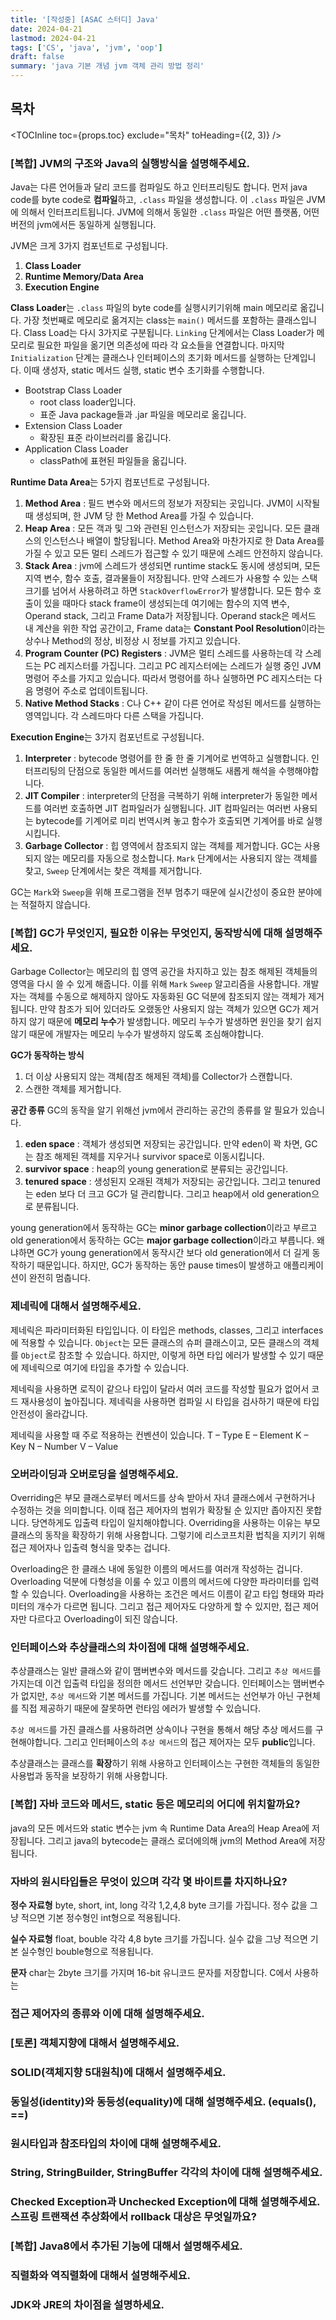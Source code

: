 ```yaml
---
title: '[작성중] [ASAC 스터디] Java'
date: 2024-04-21
lastmod: 2024-04-21
tags: ['CS', 'java', 'jvm', 'oop']
draft: false
summary: 'java 기본 개념 jvm 객체 관리 방법 정리'
---
```


## 목차

<TOCInline toc={props.toc} exclude="목차" toHeading={(2, 3)} />

### [복합] JVM의 구조와 Java의 실행방식을 설명해주세요.

Java는 다른 언어들과 달리 코드를 컴파일도 하고 인터프리팅도 합니다.
먼저 java code를 byte code로 **컴파일**하고, `.class` 파일을 생성합니다. 이 `.class` 파일은 JVM에 의해서 인터프리트됩니다.
JVM에 의해서 동일한 `.class` 파일은 어떤 플랫폼, 어떤 버전의 jvm에서든 동일하게 실행됩니다.

JVM은 크게 3가지 컴포넌트로 구성됩니다.

1. **Class Loader**
2. **Runtime Memory/Data Area**
3. **Execution Engine**

**Class Loader**는 `.class` 파일의 byte code를 실행시키기위해 main 메모리로 옮깁니다. 가장 첫번째로 메모리로 옮겨지는 class는 `main()` 메서드를 포함하는 클래스입니다.
Class Load는 다시 3가지로 구분됩니다. `Linking` 단계에서는 Class Loader가 메모리로 필요한 파일을 옮기면 의존성에 따라 각 요소들을 연결합니다.
마지막 `Initialization` 단계는 클래스나 인터페이스의 초기화 메서드를 실행하는 단계입니다. 이때 생성자, static 메서드 실행, static 변수 초기화를 수행합니다.

- Bootstrap Class Loader
  - root class loader입니다.
  - 표준 Java package들과 .jar 파일을 메모리로 옮깁니다.
- Extension Class Loader
  - 확장된 표준 라이브러리를 옮깁니다.
- Application Class Loader
  - classPath에 표현된 파일들을 옮깁니다.

**Runtime Data Area**는 5가지 컴포넌트로 구성됩니다.

1. **Method Area** : 필드 변수와 메서드의 정보가 저장되는 곳입니다. JVM이 시작될 때 생성되며, 한 JVM 당 한 Method Area를 가질 수 있습니다.
2. **Heap Area** : 모든 객과 및 그와 관련된 인스턴스가 저장되는 곳입니다. 모든 클래스의 인스턴스나 배열이 할당됩니다. Method Area와 마찬가지로 한 Data Area를 가질 수 있고 모든 멀티 스레드가 접근할 수 있기 때문에 스레드 안전하지 않습니다.
3. **Stack Area** : jvm에 스레드가 생성되면 runtime stack도 동시에 생성되며, 모든 지역 변수, 함수 호출, 결과물들이 저장됩니다. 만약 스레드가 사용할 수 있는 스택 크기를 넘어서 사용하려고 하면 `StackOverflowError`가 발생합니다.
   모든 함수 호출이 있을 때마다 stack frame이 생성되는데 여기에는 함수의 지역 변수, Operand stack, 그리고 Frame Data가 저장됩니다. Operand stack은 메서드 내 계산을 위한 작업 공간이고, Frame data는 **Constant Pool Resolution**이라는 상수나 Method의 정상, 비정상 시 정보를 가지고 있습니다.
4. **Program Counter (PC) Registers** : JVM은 멀티 스레드를 사용하는데 각 스레드는 PC 레지스터를 가집니다. 그리고 PC 레지스터에는 스레드가 실행 중인 JVM 명령어 주소를 가지고 있습니다. 따라서 명령어를 하나 실행하면 PC 레지스터는 다음 명령어 주소로 업데이트됩니다.
5. **Native Method Stacks** : C나 C++ 같이 다른 언어로 작성된 메서드를 실행하는 영역입니다. 각 스레드마다 다른 스택을 가집니다.

**Execution Engine**는 3가지 컴포넌트로 구성됩니다.

1. **Interpreter** : bytecode 명령어를 한 줄 한 줄 기계어로 번역하고 실행합니다. 인터프리팅의 단점으로 동일한 메서드를 여러번 실행해도 새롭게 해석을 수행해야합니다.
2. **JIT Compiler** : interpreter의 단점을 극복하기 위해 interpreter가 동일한 메서드를 여러번 호출하면 JIT 컴파일러가 실행됩니다. JIT 컴파일러는 여러번 사용되는 bytecode를 기계어로 미리 번역시켜 놓고 함수가 호출되면 기계어를 바로 실행시킵니다.
3. **Garbage Collector** : 힙 영역에서 참조되지 않는 객체를 제거합니다. GC는 사용되지 않는 메모리를 자동으로 청소합니다. `Mark` 단계에서는 사용되지 않는 객체를 찾고, `Sweep` 단계에서는 찾은 객체를 제거합니다.

GC는 `Mark`와 `Sweep`을 위해 프로그램을 전부 멈추기 때문에 실시간성이 중요한 분야에는 적절하지 않습니다.

### [복합] GC가 무엇인지, 필요한 이유는 무엇인지, 동작방식에 대해 설명해주세요.

Garbage Collector는 메모리의 힙 영역 공간을 차지하고 있는 참조 해제된 객체들의 영역을 다시 쓸 수 있게 해줍니다.
이를 위해 `Mark` `Sweep` 알고리즘을 사용합니다.
개발자는 객체를 수동으로 해제하지 않아도 자동화된 GC 덕분에 참조되지 않는 객체가 제거됩니다.
만약 참조가 되어 있더라도 오랬동안 사용되지 않는 객체가 있으면 GC가 제거하지 않기 때문에 **메모리 누수**가 발생합니다.
메모리 누수가 발생하면 원인을 찾기 쉽지 않기 때문에 개발자는 메모리 누수가 발생하지 않도록 조심해야합니다.

**GC가 동작하는 방식**

1. 더 이상 사용되지 않는 객체(참조 해제된 객체)를 Collector가 스캔합니다.
2. 스캔한 객체를 제거합니다.

**공간 종류**
GC의 동작을 알기 위해선 jvm에서 관리하는 공간의 종류를 알 필요가 있습니다.

1. **eden space** : 객체가 생성되면 저장되는 공간입니다. 만약 eden이 꽉 차면, GC는 참조 해제된 객체를 지우거나 survivor space로 이동시킵니다.
2. **survivor space** : heap의 young generation로 분류되는 공간입니다.
3. **tenured space** : 생성된지 오래된 객체가 저장되는 공간입니다. 그리고 tenured는 eden 보다 더 크고 GC가 덜 관리합니다. 그리고 heap에서 old generation으로 분류됩니다.

young generation에서 동작하는 GC는 **minor garbage collection**이라고 부르고 old generation에서 동작하는 GC는 **major garbage collection**이라고 부릅니다.
왜냐하면 GC가 young generation에서 동작시간 보다 old generation에서 더 길게 동작하기 때문입니다.
하지만, GC가 동작하는 동안 pause times이 발생하고 애플리케이션이 완전히 멈춥니다.

### 제네릭에 대해서 설명해주세요.

제네릭은 파라미터화된 타입입니다. 이 타입은 methods, classes, 그리고 interfaces에 적용할 수 있습니다.
`Object`는 모든 클래스의 슈퍼 클래스이고, 모든 클래스의 객체를 `Object`로 참조할 수 있습니다.
하지만, 이렇게 하면 타입 에러가 발생할 수 있기 때문에 제네릭으로 여기에 타입을 추가할 수 있습니다.

제네릭을 사용하면 로직이 같으나 타입이 달라서 여러 코드를 작성할 필요가 없어서 코드 재사용성이 높아집니다.
제네릭을 사용하면 컴파일 시 타입을 검사하기 때문에 타입 안전성이 올라갑니다.

제네릭을 사용할 때 주로 적용하는 컨벤션이 있습니다.
T – Type
E – Element
K – Key
N – Number
V – Value

### 오버라이딩과 오버로딩을 설명해주세요.

Overriding은 부모 클래스로부터 메서드를 상속 받아서 자녀 클래스에서 구현하거나 수정하는 것을 의미합니다.
이때 접근 제어자의 범위가 확장될 순 있지만 좁아지진 못합니다. 당연하게도 입출력 타입이 일치해야합니다.
Overriding을 사용하는 이유는 부모 클래스의 동작을 확장하기 위해 사용합니다.
그렇기에 리스코프치환 법칙을 지키기 위해 접근 제어자나 입출력 형식을 맞추는 겁니다.

Overloading은 한 클래스 내에 동일한 이름의 메서드를 여러개 작성하는 겁니다.
Overloading 덕분에 다형성을 이룰 수 있고 이름의 메서드에 다양한 파라미터를 입력할 수 있습니다.
Overloading을 사용하는 조건은 메서드 이름이 같고 타입 형태와 파라미터의 개수가 다르면 됩니다.
그리고 접근 제어자도 다양하게 할 수 있지만, 접근 제어자만 다르다고 Overloading이 되진 않습니다.

### 인터페이스와 추상클래스의 차이점에 대해 설명해주세요.

추상클래스는 일반 클래스와 같이 맴버변수와 메서드를 갖습니다. 그리고 `추상 메서드`를 가지는데 이건 입출력 타입을 정의한 메서드 선언부만 갖습니다.
인터페이스는 맴버변수가 없지만, `추상 메서드`와 기본 메서드를 가집니다. 기본 메서드는 선언부가 아닌 구현체를 직접 제공하기 때문에 잘못하면 런타임 에러가 발생할 수 있습니다.

`추상 메서드`를 가진 클래스를 사용하려면 상속이나 구현을 통해서 해당 추상 메서드를 구현해야합니다.
그리고 인터페이스의 `추상 메서드`의 접근 제어자는 모두 **public**입니다.

추상클래스는 클래스를 **확장**하기 위해 사용하고 인터페이스는 구현한 객체들의 동일한 사용법과 동작을 보장하기 위해 사용합니다.

### [복합] 자바 코드와 메서드, static 등은 메모리의 어디에 위치할까요?

java의 모든 메서드와 static 변수는 jvm 속 Runtime Data Area의 Heap Area에 저장됩니다.
그리고 java의 bytecode는 클래스 로더에의해 jvm의 Method Area에 저장됩니다.

### 자바의 원시타입들은 무엇이 있으며 각각 몇 바이트를 차지하나요?

**정수 자료형**
byte, short, int, long 각각 1,2,4,8 byte 크기를 가집니다. 정수 값을 그냥 적으면 기본 정수형인 int형으로 적용됩니다.

**실수 자료형**
float, bouble 각각 4,8 byte 크기를 가집니다. 실수 값을 그냥 적으면 기본 실수형인 bouble형으로 적용됩니다.

**문자**
char는 2byte 크기를 가지며 16-bit 유니코드 문자를 저장합니다. C에서 사용하는

### 접근 제어자의 종류와 이에 대해 설명해주세요.

### [토론] 객체지향에 대해서 설명해주세요.

### SOLID(객체지향 5대원칙)에 대해서 설명해주세요.

### 동일성(identity)와 동등성(equality)에 대해 설명해주세요. (equals(), ==)

### 원시타입과 참조타입의 차이에 대해 설명해주세요.

### String, StringBuilder, StringBuffer 각각의 차이에 대해 설명해주세요.

### Checked Exception과 Unchecked Exception에 대해 설명해주세요. 스프링 트랜잭션 추상화에서 rollback 대상은 무엇일까요?

### [복합] Java8에서 추가된 기능에 대해서 설명해주세요.

### 직렬화와 역직렬화에 대해서 설명해주세요.

### JDK와 JRE의 차이점을 설명하세요.
